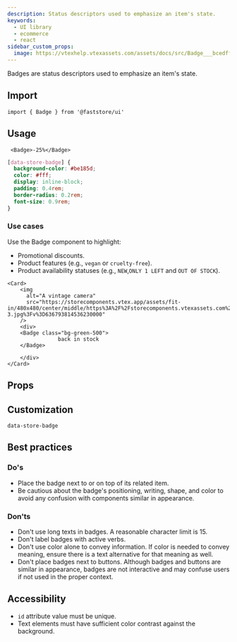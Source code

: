```yaml
---
description: Status descriptors used to emphasize an item's state.
keywords:
  - UI library
  - ecommerce
  - react
sidebar_custom_props: 
  image: https://vtexhelp.vtexassets.com/assets/docs/src/Badge___bcedffeb307527c1606be224a7fb5ac1.png
---
```



Badges are status descriptors used to emphasize an item's state.

## Import

```tsx
import { Badge } from '@faststore/ui'
```

## Usage

<Tabs>
  <TabItem value="react" label="React" default>

```tsx live
 <Badge>-25%</Badge>
```

  </TabItem>
  <TabItem value="css" label="CSS">

```css
[data-store-badge] {
  background-color: #be185d;
  color: #fff;
  display: inline-block;
  padding: 0.4rem;
  border-radius: 0.2rem;
  font-size: 0.9rem;
}
```

  </TabItem>
</Tabs>

### Use cases

Use the Badge component to highlight:

- Promotional discounts.
- Product features (e.g., `vegan` or `cruelty-free`).
- Product availability statuses (e.g., `NEW`,`ONLY 1 LEFT` and `OUT OF STOCK`).

```tsx live
<Card>
    <img
      alt="A vintage camera"
      src="https://storecomponents.vtex.app/assets/fit-in/480x480/center/middle/https%3A%2F%2Fstorecomponents.vtexassets.com%2Farquivos%2Fids%2F155481%2FFrame-3.jpg%3Fv%3D636793814536230000"
    />
    <div>
    <Badge class="bg-green-500">
                back in stock
    </Badge>

    </div>
</Card>
```

## Props

<PropsSection name="Badge" />

## Customization

`data-store-badge`

## Best practices

### Do's

- Place the badge next to or on top of its related item.
- Be cautious about the badge's positioning, writing, shape, and color to avoid any confusion with components similar in appearance.

### Don'ts

- Don't use long texts in badges. A reasonable character limit is 15.
- Don't label badges with active verbs.
- Don't use color alone to convey information. If color is needed to convey meaning, ensure there is a text alternative for that meaning as well.
- Don't place badges next to buttons. Although badges and buttons are similar in appearance, badges are not interactive and may confuse users if not used in the proper context.

## Accessibility
- `id` attribute value must be unique.
- Text elements must have sufficient color contrast against the background.